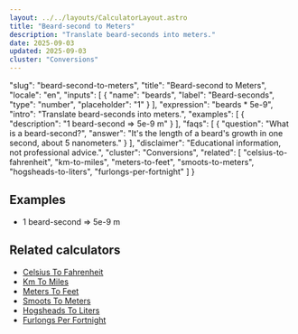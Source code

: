 ```yaml
---
layout: ../../layouts/CalculatorLayout.astro
title: "Beard-second to Meters"
description: "Translate beard-seconds into meters."
date: 2025-09-03
updated: 2025-09-03
cluster: "Conversions"
---
```


  "slug": "beard-second-to-meters",
  "title": "Beard-second to Meters",
  "locale": "en",
  "inputs": [
    {
      "name": "beards",
      "label": "Beard-seconds",
      "type": "number",
      "placeholder": "1"
    }
  ],
  "expression": "beards * 5e-9",
  "intro": "Translate beard-seconds into meters.",
  "examples": [
    {
      "description": "1 beard-second ⇒ 5e-9 m"
    }
  ],
  "faqs": [
    {
      "question": "What is a beard-second?",
      "answer": "It's the length of a beard's growth in one second, about 5 nanometers."
    }
  ],
  "disclaimer": "Educational information, not professional advice.",
  "cluster": "Conversions",
  "related": [
    "celsius-to-fahrenheit",
    "km-to-miles",
    "meters-to-feet",
    "smoots-to-meters",
    "hogsheads-to-liters",
    "furlongs-per-fortnight"
  ]
}

<Calculator schema={schema} />

## Examples

- 1 beard-second ⇒ 5e-9 m

## Related calculators

- [Celsius To Fahrenheit](/calculators/celsius-to-fahrenheit/)
- [Km To Miles](/calculators/km-to-miles/)
- [Meters To Feet](/calculators/meters-to-feet/)
- [Smoots To Meters](/calculators/smoots-to-meters/)
- [Hogsheads To Liters](/calculators/hogsheads-to-liters/)
- [Furlongs Per Fortnight](/calculators/furlongs-per-fortnight/)

